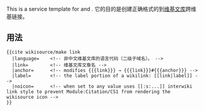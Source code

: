 {{NoteTA|G1=MediaWiki}}{{Documentation subpage}}<!-- 在本行下編輯模板說明 -->

This is a service template for {{tlx|cite wikisource}} and {{tlx|cite DNB}}. 它的目的是创建正确格式的到[[维基文库]]跨维基链接。

== 用法 ==

<syntaxhighlight lang="moin">{{cite wikisource/make link
  |language=    <!-- 非中文维基文库的语言代码（二级子域名）。 -->
  |link=        <!-- 维基文库文章名 -->
  |anchor=      <!-- modifies {{{link}}} → {{{link}}}#{{{anchor}}} -->
  |label=       <!-- the label portion of a wikilink: [[link|label]] -->
  |noicon=      <!-- when set to any value uses [[:s:...]] interwiki link style to prevent Module:Citation/CS1 from rendering the wikisource icon -->
}}</syntaxhighlight>
<includeonly>{{Sandbox other||<!-- 本行下加入模板的分類 -->

}}</includeonly>